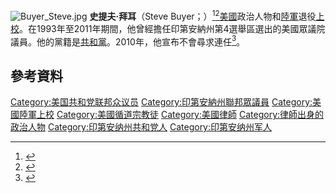 [[File:Buyer_Steve.jpg|thumb]]
'''史提夫·拜耳'''（Steve Buyer；{{bd|1958年|11月26日}}）<ref>{{Cite web |url=http://stevebuyer.house.gov/Biography/ |title=Buyer's own website on pronunciation of his name |accessdate=2016-01-04 |archive-date=2010-03-20 |archive-url=https://web.archive.org/web/20100320075536/http://stevebuyer.house.gov/Biography/ |dead-url=yes }}</ref><ref>{{cite web|url=http://inogolo.com/pronunciation/d928/Steve_Buyer|title=Pronunciation of Steve Buyer|publisher=inogolo|accessdate=2009-10-31|archive-date=2019-11-28|archive-url=https://web.archive.org/web/20191128231814/https://inogolo.com/pronunciation/d928/Steve_Buyer|dead-url=no}}</ref>[[美國|美國]]政治人物和[[美國陸軍|陸軍]]退役[[上校|上校]]。在1993年至2011年期間，他曾經擔任印第安納州第4選舉區選出的美國眾議院議員。他的黨籍是[[共和黨_(美國)|共和黨]]。2010年，他宣布不會尋求連任<ref name=wish>{{cite news |url=http://www.wishtv.com/dpp/news/embattled-congressman-buyer-to-retire |work=WISHTV 8 |title=Rep Buyer: "I plan to complete my term |date=January 29, 2010 |author=WISH Staff |deadurl=yes |archiveurl=https://web.archive.org/web/20100207224630/http://www.wishtv.com/dpp/news/embattled-congressman-buyer-to-retire |archivedate=2010年2月7日 |accessdate=2016年1月4日 }}</ref>。
== 參考資料 ==
{{reflist}}
{{US-poli-bio-stub}}
{{normdaten}}
{{DEFAULTSORT:buyer}}
[[Category:美国共和党联邦众议员|Category:美国共和党联邦众议员]]
[[Category:印第安納州聯邦眾議員|Category:印第安納州聯邦眾議員]]
[[Category:美國陸軍上校|Category:美國陸軍上校]]
[[Category:美國循道宗教徒|Category:美國循道宗教徒]]
[[Category:美國律師|Category:美國律師]]
[[Category:律師出身的政治人物|Category:律師出身的政治人物]]
[[Category:印第安纳州共和党人|Category:印第安纳州共和党人]]
[[Category:印第安纳州军人|Category:印第安纳州军人]]